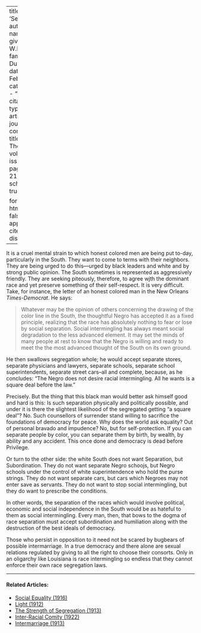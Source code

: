 
---
title: 'Separation'
author:
  - name:
      given: W.E.B.
      family: Du Bois
date: Feb. 1911
categories: 
  - ""
citation: 
  type: article-journal
  container-title: The Crisis
  volume: 1
  issue: 4
  page: 20-21
google-scholar: true

format:
  html:
    toc: false
    appendix-cite-as: display
---



It is a cruel mental strain to which honest colored men are being put to-day, particularly in the South. They want to come to terms with their neighbors. They are being urged to do this---urged by black leaders and white and by strong public opinion. The South sometimes is represented as aggressively friendly. They are seeking piteously, therefore,
to agree wjth the dominant race and yet preserve something of their self-respect. It is very difficult. Take, for instance, the letter of an honest colored man in the New Orleans *Times-Democrat*. He says:

> Whatever may be the opinion of others concerning the drawing of the color line in the South, the thoughtful Negro has accepted it as a fixed principle, realizing that the race has absolutely nothing to fear or lose by social separation. Social intermingling has always meant social degradation to the less advanced element. It may set the minds of many people at rest to know that the Negro is willing and ready to meet the the most advanced thought of the South on its own ground.

He then swallows segregation whole; he would accept separate stores, separate physicians and lawyers, separate schools, separate school superintendents, separate street cars--all and complete, because, as he concludes: "The Negro does not desire racial intermingling. All he wants is a square deal before the law."

Precisely. But the thing that this black man would better ask himself good and hard is this: Is such separation physically and politically possible, and under it is there the slightest likelihood of the segregated getting "a square deal"? No. Such counsellors of surrender stand willing to sacrifice the foundations of democracy for peace. Why does the world ask equality? Out of personal bravado and impudence? No, but for self-protection. If you can separate people by color, you can separate them by birth, by wealth, by ability and any accident. This once done and democracy is dead before Privilege.

Or turn to the other side: the white South does not want Separation, but Subordination. They do not want separate Negro schoojs, but Negro schools under the control of white superintendence who hold the purse strings. They do not want separate cars, but cars which Negroes may not enter save as servants. They do not want to stop social intermingling, but they do want to prescribe the conditions.

In other words, the separation of the races which would involve political, economic and social independence in the South would be as hateful to them as social intermingling. Every man, then, that bows to the dogma of race separation must accept subordination and humiliation along with the destruction of the best ideals of democracy.

Those who persist in opposition to it need not be scared by bugbears of possible intermarriage. In a true democracy and there alone are sexual relations regulated by giving to all the right to choose their consorts. Only in an oligarchy like Louisiana is race intermingling so endless that they cannot enforce their own race segregation laws.
	

<!-- Similar articles start here -->

<hr>
#### Related Articles:

* [Social Equality (1916)](/Volumes/12/01/social_equality.html)
* [Light (1912)](/Volumes/03/04/light.html)
* [The Strength of Segregation (1913)](/Volumes/07/03/strength_of_segregation.html)
* [Inter-Racial Comity (1922)](/Volumes/22/01/inter-racial_comity.html)
* [Intermarriage (1913)](/Volumes/05/04/intermarriage.html)

<!-- Similar articles end here -->
